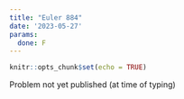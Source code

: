 ```yaml
---
title: "Euler 884"
date: '2023-05-27'
params:
  done: F
---
```


```r
knitr::opts_chunk$set(echo = TRUE)
```

Problem not yet published (at time of typing)